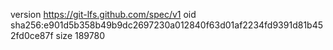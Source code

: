 version https://git-lfs.github.com/spec/v1
oid sha256:e901d5b358b49b9dc2697230a012840f63d01af2234fd9391d81b452fd0ce87f
size 189780
